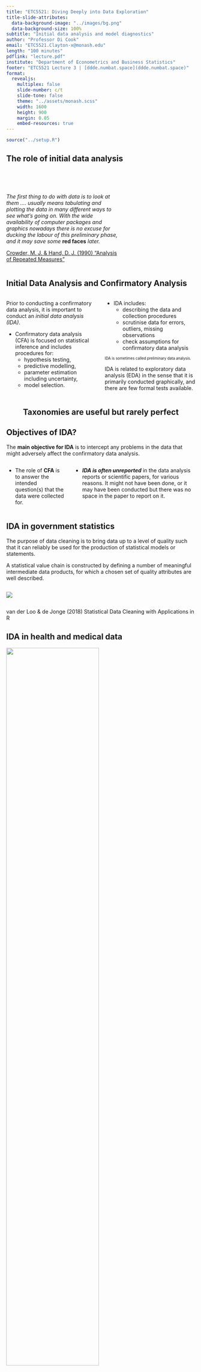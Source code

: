 ```yaml
---
title: "ETC5521: Diving Deeply into Data Exploration"
title-slide-attributes: 
  data-background-image: "../images/bg.png"
  data-background-size: 100%
subtitle: "Initial data analysis and model diagnostics"
author: "Professor Di Cook"
email: "ETC5521.Clayton-x@monash.edu"
length: "100 minutes"
pdflink: "lecture.pdf"
institute: "Department of Econometrics and Business Statistics"
footer: "ETC5521 Lecture 3 | [ddde.numbat.space](ddde.numbat.space)"
format:
  revealjs:
    multiplex: false
    slide-number: c/t
    slide-tone: false
    theme: "../assets/monash.scss"
    width: 1600
    height: 900
    margin: 0.05
    embed-resources: true
---
```


```r
source("../setup.R")
```

## The role of initial data analysis {background-image="images/crowder_and_hand.jpg" background-size="20%" background-position="95% 85%"}

::: {.column width=60%}
<br><br>

*The first thing to do with data is to [look at them]{.monash-blue2} .... usually means [tabulating]{.monash-blue2} and [plotting]{.monash-blue2} the data in many different ways to [see what’s going on]{.monash-blue2}. With the wide availability of computer packages and graphics nowadays there is no excuse for ducking the labour of this preliminary phase, and it may save some* [**red faces**]{.monash-red2} *later.*

[[Crowder, M. J. & Hand, D. J.  (1990) "Analysis of Repeated Measures"](https://doi.org/10.1201/9781315137421)]{.smallest}

:::

## Initial Data Analysis and Confirmatory Analysis

:::: {.columns}

::: {.column width=50%}

::: {.info}
Prior to conducting a [confirmatory data analysis]{.monash-black2}, it is important to conduct an [_initial data analysis (IDA)_]{.monash-orange2}. 
:::

::: {.fragment}
* [Confirmatory data analysis (CFA)]{.monash-blue2} is focused on statistical inference and includes procedures for:
  * hypothesis testing, 
  * predictive modelling,
  * parameter estimation including uncertainty,
  * model selection. 

:::  
:::

::: {.column width=50%}

::: {.fragment}

* [IDA]{.monash-orange2} includes:
  * describing the data and collection procedures
  * scrutinise data for errors, outliers, missing observations
  * check assumptions for confirmatory data analysis

::: {style="font-size: 70%;"}  
IDA is sometimes called [preliminary data analysis]{.monash-blue2}.
:::

::: 

::: {.fragment}
::: {.info}
IDA is related to exploratory data analysis (EDA) in the sense that it is primarily conducted graphically, and there are few formal tests available. 
:::
:::

:::
::::

## Taxonomies are useful but rarely perfect {.transition-slide .center style="text-align: center;"}

## Objectives of IDA?

::: {.info}
The [**main objective for IDA**]{.monash-blue2} is to intercept any problems in the data that might adversely affect the confirmatory data analysis. 
:::

::: {.columns width=60%}
* The role of **CFA** is to answer the intended question(s) that the data were collected for.

::: {.fragment}

* **_IDA is often unreported_** in the data analysis reports or scientific papers, for various reasons. It might not have been done, or it may have been conducted but there was no space in the paper to report on it. 
:::


:::


## IDA in government statistics {background-image="images/vanderloo_and_dejong.gif" background-size="15%" background-position="95% 85%"}


The purpose of [data cleaning]{.monash-blue2} is to bring data up to a level of quality such that it can reliably be used for the production of statistical models or statements.

A [statistical value chain]{.monash-blue2} is constructed by defining a number of meaningful intermediate data products, for which a chosen set of quality attributes are well described. 

:::: {.columns}
::: {.column width=99%}
<img src="images/stats-value-chain.png"> 
:::
::::

[van der Loo & de Jonge (2018) Statistical Data Cleaning with Applications in R]{.smaller}



## IDA in health and medical data {background-image="images/Huebner.Marianne_v2.jpg" background-size="15%" background-position="95% 5%"}

<img src="images/huebner.png" width="70%">

Huebner et al (2018)'s six steps of IDA: (1) Metadata setup, (2) [Data cleaning]{.monash-orange2}, (3) [Data screening]{.monash-orange2}, (4) [Initial  reporting]{.monash-orange2}, (5) Refining and updating the analysis plan, (6) Reporting IDA in documentation.

## Heed these words

:::: {.columns}
::: {.column width=50%}

::: {.info}
IDA prepares an analyst for CFA. One needs to be careful about NOT compromising the inference. 
:::

How do you compromise inference?

::: {.fragment style="font-size: 70%;"}
1. Change your inference or questions based on what you find in IDA.
2. Outlier removal or not. 
3. Missing value imputation choices.
4. Treatment of zeros. 
5. Handling of variable type, categorical temporal.
6. Lack of multivariate relationship checking, including subsets based on levels of categorical variables.
7. Choosing variables and observations.
:::

:::
::: {.column width=50%}

::: {.fragment}
How do you avoid these errors?

- Document ALL the IDA, using a reproducible analysis script.
- Pre-register your CFA plan, so that your CFA questions do not change.
- Decisions made on outlier removal, variable selection, recoding, sampling, handling of zeros have known affects on results, and are justifiable.

Insure yourself against accusations of [data snooping]{.monash-blue2}, data dredging, data fishing.
:::

:::

::::
## Data screening {.transition-slide .center style="text-align: center;"}



## Data screening 

:::: {.columns}

::: {.column width=50%}

::: {.info}
It's important to check how the data are [understood by the computer]{.monash-blue2}.
:::

that is, checking for _data type_: 

* Was the date read in as character?
* Was a factor read in as numeric?
:::    
::: {.column width=50%}
  
::: {.fragment}    
Also important for making inference is to know whether the [data supports making broader conclusions]{.monash-blue2}. How was the data collected? Is it clear what the [population of interest]{.monash-orange2} is, and that the data is a representative sample of this population?
:::

:::
::::

## Example: Checking the data type [(1/2)]{.smallest}

:::: {.columns}
::: {.column width=50%}
`lecture3-example.xlsx`

<center>
<img src="images/lecture3-example.png" width = "500px">
</center>

:::
::: {.column width=50%}

```r
library(readxl)
library(here)
df <- read_excel(here("data/lecture3-example.xlsx"))
df
```

- What problems are there with the computer's interpretation of [data type]{.monash-orange2}?
- What [context]{.monash-orange2} specific issues indicate incorrect computer interpretation?

:::
::::




## Example: Checking the data type [(2/2)]{.smallest}

:::: {.columns}
::: {.column width=50%}

```r
library(lubridate)
df <- read_excel(here("data/lecture3-example.xlsx"), 
                 col_types = c("text", 
                               "date", 
                               "text",
                               "numeric"))

df |> 
  mutate(id = as.factor(id),
         date = ydm(date)) |>
  mutate(
         day = day(date),
         month = month(date),
         year = year(date)) 
```

:::
::: {.column width=50%}

* `id` is now a `factor` instead of `integer`
* `day`, `month` and `year` are now extracted from the `date`
* Is it okay now?

::: {style="font-size: 70%;"}
::: {.fragment}
* In the United States, it's common to use the date format MM/DD/YYYY <a class="font_small black" href="https://twitter.com/statsgen/status/1257959369448161281">(gasps)</a>  while the rest of the world commonly uses DD/MM/YYYY or better still YYYY/MM/DD.
:::


::: {.fragment}

* It's highly probable that the dates are 1st-5th March and not 3rd of Jan-May.

:::

::: {.fragment}

* You can validate interpretation of temperature using [weather database](https://www.wunderground.com/history/monthly/us/ny/new-york-city/KLGA/date/2010-3).

:::
:::
:::
::::



## Example: Specifying the data type with R

:::: {.columns}
::: {.column width=50%}

* You can robustify your workflow by ensuring you have a check for the expected data type in your code.

```r
xlsx_df <- read_excel(here("data/lecture3-example.xlsx"),
                 col_types = c("text", "date", "text", "numeric")) %>% 
  mutate(id = as.factor(id), 
         date = as.character(date),
         date = as.Date(date, format = "%Y-%d-%m"))
```
:::
::: {.column width=50%}

* `read_csv` has a broader support for `col_types`


```r
csv_df <- read_csv(here::here("data/lecture3-example.csv"),
                 col_types = cols(
                      id = col_factor(),
                      date = col_date(format = "%m/%d/%y"),
                      loc = col_character(),
                      temp = col_double()))
```

* The checks (or coercions) ensure that even if the data are updated, you can have some confidence that any data type error will be picked up before further analysis.

:::
::::





## Example: Checking the data type with R 


You can have a quick glimpse of the data type with:


```r
dplyr::glimpse(xlsx_df)
dplyr::glimpse(csv_df)
```



## Example: Checking the data type visually

:::: {.columns}
::: {.column width=50%}

You can also visualise the data type with:

```r
library(visdat)
vis_dat(xlsx_df)
```

:::

::: {.column width=50%}

```r
library(inspectdf)
inspect_types(xlsx_df) %>% 
  show_plot()
```
:::
::::

## Data cleaning {.transition-slide .center style="text-align: center;"}

## Data cleaning [(1/2)]{.smallest}

Data quality checks should be one of the first steps in the data analysis to **_assess any problems with the data_**.

These include using [common or domain knowledge]{.monash-blue2} to check if the recorded data have sensible values. 

::: {.fragment}

* Are positive values, e.g. height and weight, recorded as positive values with a plausible range?

:::

::: {.fragment}

* If the data are counts, do the recorded values contain non-integer values?

:::

::: {.fragment}

* For compositional data, do the values add up to 100% (or 1)? If not, is that a measurement error or due to rounding? Or is another variable missing?
:::

::: {.fragment}

* Does the data contain only positives, ie disease occurrences, or warranty claims? If so, what would the no report group look like? 

:::


## Data cleaning [(2/2)]{.smallest}

In addition, numerical or graphical summaries may reveal that there is unwanted structure in the data, for example,

::: {.fragment}

* Does the treatment group have different demographic characteristics to the control group? 

:::

::: {.fragment}

* Are the distributions similar between the or training and test sets?

:::

::: {.fragment}

* Does the distribution of the data imply violations of assumptions for the CFA, such as
    - non-normality, 
    - discrete rather real-valued, or
    - different variance in different domains?
:::

::: {.fragment}

[Data scrutinizing]{.monash-blue2} is a process that you get better at with practice and have familiarity with the domain area. 
    
:::



## Example: Checking the data quality

:::: {.columns}
::: {.column width=50%}

```r
#| echo: false
df2 <- read_csv(here("data/lecture3-example2.csv"),
    col_types = cols(id = col_factor(),
                     date = col_date(format = "%m/%d/%y"),
                     loc = col_character(),
                     temp = col_double()))
df2
```

:::
::: {.column width=50%}

* Numerical or graphical summaries or even just eye-balling the data helps to uncover some data quality issues.
* Any issues here?

::: {.fragment}
<br><br>

* There's a missing value in `loc`.
* Temperature is in Farenheit for New York but Celsius in Melbourne (you can validate this again using external sources).

:::

:::
::::



## Case study: World development indicators [Part 1/3]{.smallest}

:::: {.columns}
::: {.column width=70%}
```r
raw_dat <- read_csv(here::here("data/world-development-indicators.csv"), na = "..",
  n_max = 11935)

country_code_df <- raw_dat %>%
  distinct(`Country Name`, `Country Code`) %>%
  rename_all(janitor::make_clean_names) %>%
  left_join(
    countrycode::codelist %>% select(iso3c, region, continent),
    by = c("country_code" = "iso3c")
  ) %>%
  arrange(continent, region) %>%
  mutate(country_code = fct_infreq(country_code))
# series_code_df <- raw_dat %>%
#   distinct(`Series Name`, `Series Code`) %>%
#   rename_all(janitor::make_clean_names) %>%
#   mutate(series_code = janitor::make_clean_names)
wdi <- raw_dat %>%
  gather(key = "Year", value = "value", `1969 [YR1969]`:last_col()) %>%
  rename_all(janitor::make_clean_names) %>%
  separate(year, into = c("year", "year_string"), sep = " ") %>%
  mutate(year = as.integer(year)) %>%
  select(-contains("name"), -year_string) %>%
  spread(key = series_code, value = value) %>%
  mutate(
    country_code = factor(country_code, levels = country_code_df$country_code)
  ) %>%
  rename_all(janitor::make_clean_names)

wdi2017 <- wdi %>% filter(year == 2017)

library(visdat)
vis_dat(wdi2017)
```

:::
::: {.column width=30%}

<br><br>
- What are the data types?
- How are missings distributed?
- Which variables have insufficient values to analyse further?


[World Development Indicators (WDI), sourced from the [World Bank Group (2019)](https://databank.worldbank.org/source/world-development-indicators/)]{.smallest}
:::
::::

## Case study: World development indicators [Part 2/3]{.smallest}


:::: {.columns}
::: {.column width=50%}
```r
library(naniar)
ggplot(wdi2017, 
       aes(x=en_pop_dnst, y=sp_urb_grow)) + 
  geom_miss_point(size=4, alpha=0.6) + 
  scale_color_discrete_qualitative() +
  theme(aspect.ratio=1)
```
:::
::: {.column width=50%}
<br>
<br>

`en_pop_dnst` = Population density (people per sq. km of land area)

`sp_urb_grow` = Urban population growth (annual %)

<br><br>

- How are missings distributed?
- Is there a relationship between population density and urban growth?

is there a better way to plot this to see relationship?
:::
::::

## Case study: World development indicators [Part 3/3]{.smallest}

:::: {.columns}
::: {.column width=50%}
```r
library(naniar)
ggplot(wdi2017, 
       aes(x=en_pop_dnst, y=sp_urb_grow)) + 
  geom_miss_point(size=4, alpha=0.6) + 
  scale_color_discrete_qualitative() +
  scale_x_log10() +
  theme(aspect.ratio=1)
```
:::
::: {.column width=50%}

<br>
<br>

`en_pop_dnst` = Population density (people per sq. km of land area)

`sp_urb_grow` = Urban population growth (annual %)

<br><br>
- Is there a relationship between population density and urban growth?
:::
::::

## Case study: Employment Data in Australia [Part 1/3]{.smallest}

Below is the data from ABS that shows the total number of people employed in a given month from February 1976 to December 2019 using the original time series.

<br>

```r
library(readabs)
# lfs_1 <- read_abs("6202.0", tables = 1)  %>% 
#  separate_series()
employed <- read_abs(series_id = "A84423085A") %>% 
  mutate(month = lubridate::month(date),
         year = factor(lubridate::year(date))) %>% 
  filter(year != "2020") %>% 
  select(date, month, year, value) 
# Employed total ;  Persons ; original
# read_abs(series_id = "A84423043C") # seasonally adjusted
# A84423127L # trend
#glimpse(employed)
```


```r
glimpse(employed)
```

[Australian Bureau of Statistics, 2020, Labour force, Australia, Table 01. Labour force status by Sex, Australia - Trend, Seasonally adjusted and Original, viewed `r Sys.Date()`](https://www.abs.gov.au/AUSSTATS/abs@.nsf/DetailsPage/6202.0Jul%202020?OpenDocument)]{.smallest}



## Case study:  Employment Data in Australia [Part 2/3]{.smallest}

Do you notice anything?

```r
employed  %>% 
  ggplot(aes(month, value, color = year)) + 
  geom_line() + 
  ylab("employed ('000)") +
  scale_x_continuous("month", breaks=seq(1, 12, 1)) +
  ggtitle("1978 Feb - 2019 Dec") + 
  scale_color_discrete_qualitative() 
```


--

Why do you think the number of people employed is going up each year?

???

* Australian population is **25.39 million** in 2019
* 1.5% annual increase in population
* Vic population is 6.681 million (Sep 2020) - 26%
* NSW population is 8.166 (Sep 2020) - 32%




## Case study:  Employment Data in Australia [Part 3/3]{.smallest}

.grid[.item[
```r
df3 <- employed  %>% 
  dplyr::filter(as.numeric(as.character(year)) > 2008) %>% 
  mutate(month = factor(month)) 
ggplot(df3, aes(month, value, group = year)) + 
  geom_line() + 
  ylab("employed ('000)") +
  geom_text(data = filter(df3, month==12) %>% 
              mutate(month = ifelse(year %in% c(2011, 2013), 14, month)), 
            aes(label = year), hjust = -0.4, size = 5) +
  ggtitle("2009 Jan - 2019 Dec") +
  coord_cartesian(clip = 'off') + 
  theme(plot.margin = unit(c(1,4,1,1), "lines")) 
  
```

]
.item[

{{content}}

]
]

--


* There's a suspicious change in August numbers from 2014.

```r
df3 %>% 
  filter(month %in% 8:9) %>% 
  pivot_wider(year, names_from = month) %>% 
  mutate(diff = `9` - `8`) %>% 
  ggplot(aes(year, diff)) + 
  geom_point() + 
  geom_line(group = 1) +
  guides(x = guide_axis(n.dodge = 2)) + 
  labs(y = "Difference (Sep - Aug)")
```

* A potential explanation for this is that there was a _change in the survey from 2014_. 


Also see https://robjhyndman.com/hyndsight/abs-seasonal-adjustment-2/



## Data collection is appropriate {.transition-slide .center style="text-align: center;"}



## Example: Experimental layout and data [Part 1/2]{.smallest}

```r
# to generate data that looks like it's non-randomised
rothamsted.brussels %>% 
  arrange(trt) %>% 
  mutate(row = rep(1:6, each = 8),
         col = rep(1:8, times = 6)) %>% 
  write_csv("data/lecture3-example3.csv")
```


`lecture3-example3.csv`

```r
df3 <- read_csv(here::here("data/lecture3-example3.csv"),
                col_types = cols(
                  row = col_factor(),
                  col = col_factor(),
                  yield = col_double(),
                  trt = col_factor(),
                  block = col_factor()))
```

```r
skimr::skim(df3)
```





## Example: Experimental layout and data [Part 2/2]{.smallest}


.grid[
.item[
```r
ggplot(df3, aes(col, row, fill = trt)) + 
  geom_tile(color = "black", size = 1) + 
  coord_equal() +
  scale_fill_discrete_qualitative()

ggplot(df3, aes(col, row, fill = yield)) + 
  geom_tile(color = "black", size = 1) + 
  coord_equal() +
  scale_fill_continuous_sequential(palette = "Greens 3")
```

]
.item[



* The experiment tests the effects of 9 fertilizer treatments on the yield of brussel sprouts on a field laid out in a rectangular array of 6 rows and 8 columns.  

```r
df3 %>% 
  mutate(trt = fct_reorder(trt, yield)) %>% 
  ggplot(aes(trt, yield)) + 
  geom_point(size = 4, alpha = 1 / 2) + 
  guides(x = guide_axis(n.dodge = 2))
```

* High sulphur and high manure seems to be the best for the yield of brussel sprouts.
* Any issues here?

]
]

## Summary of checks for design experiments

- Check if experimental layout given in the data and the description match 
- In particular, have a check with a plot to see if treatments are <em>randomised</em>. 

## Imputing missing values {.transition-slide .center style="text-align: center;"}

## Example 1: olympic medals 

What's missing

## Example 2: TAO


## Validators {.transition-slide .center style="text-align: center;"}


## Case study:  Dutch supermarket revenue and cost [Part 1/3]{.smallest}

* Data contains the revenue and cost (in Euros) for 60 supermarkets 
* Data has been anonymised and distorted

```r
data("SBS2000", package = "validate")
dplyr::glimpse(SBS2000)
```



## Case study: Dutch supermarket revenue and cost [Part 2/3]{.smallest}

* Checking for completeness of records

```r
library(validate)
rules <- validator(
          is_complete(id),
          is_complete(id, turnover),
          is_complete(id, turnover, profit))
out <- confront(SBS2000, rules)
summary(out)
```



## Case study:  Dutch supermarket revenue and cost [Part 3/3]{.smallest}

* Sanity check derived variables

```r
library(validate)
rules <- validator(
    total.rev - profit == total.costs,
    turnover + other.rev == total.rev,
    profit <= 0.6 * total.rev
)
out <- confront(SBS2000, rules)
summary(out)
```




## Take away messages

- Check your data:
    - by validating the variable types</li>
    - with independent or external sources</li>
    - by checking the data quality</li>
- Check if the data collection method has been consistent
- Check if experimental layout given in the data and the description match
- Consider if or how data were derived</li>


## Hypothesis Testing and Predictive Modeling [Part 3/3]{.smallest}

- Hypothesis testing: usually make assumptions about the distribution of the data, and are formed relative to a parameter.
- Predictive modeling: form of the relationship, distribution of the errors. 

## Hypothesis testing in R [REVIEW]{.smallest} [Part 1/3]{.smallest}

- State the hypothesis (pair), e.g. $H_o: \mu_1 = \mu_2$ vs $H_a: \mu_1 < \mu_2$. 
- Test statistic depends on _assumption_ about the distribution, e.g. 
    - $t$-test will assume that distributions are _normal_, or small departures from if we have a large sample. 
    - two-sample might assume both groups have the _same variance_ 
- Steps to complete: 
    - Compute the test statistic
    - Measure it against a standard distribution
    - If it is extreme, $p$-value is small, decision is to reject $H_o$
    - $p$-value is the probability of observing a value as large as this, or large, assuming $H_o$ is true.


## Example: Checking variance and distribution assumption [Part 1/2]{.smallest}

:::: {.columns}

::: {.column width=50%}

```r
data(sleep)
ggplot(sleep, aes(x=group, y=extra)) + 
  geom_boxplot() +
  geom_point(colour="orange")
```
:::

::: {.column width=50%}
```r
ggplot(sleep, aes(x=extra)) + 
  geom_density(fill="orange", colour="orange", alpha=0.6) + 
  geom_rug(outside = TRUE, colour="orange") +
  coord_cartesian(clip = "off") +
  facet_wrap(~group)
```

[Cushny, A. R. and Peebles, A. R. (1905) The action of optical isomers: II hyoscines. The Journal of Physiology 32, 501–510.]{.smallest}
:::
::::

## Example: Hypothesis test [Part 2/2]{.smallest}

:::: {.columns}

::: {.column width=50%}

```r
tt <- with(sleep,
     t.test(extra[group == 1],
            extra[group == 2], 
            paired = TRUE))
```

```r
tt$estimate
```

```r
tt$null.value
```
:::
::: {.column width=50%}

```r
tt$statistic
```

```r
tt$p.value
```

```r
tt$conf.int
```

[Cushny, A. R. and Peebles, A. R. (1905) The action of optical isomers: II hyoscines. The Journal of Physiology 32, 501–510.]{.smallest}

:::
::::

## Example:  Checking distribution assumption 

:::: {.columns}

::: {.column width=50%}
```r
InsectSprays %>% 
  ggplot(aes(x=fct_reorder(spray, count), 
             y=count)) + 
  geom_jitter(width=0.1, height=0, colour="orange", size=3, alpha=0.8) +
  xlab("") 
```

Can you see any violations of normality? Or equal variance?]
:::

::: {.column width=50%}

```r
fm1 <- aov(count ~ spray, data = InsectSprays)
summary(fm1)
```

Write down the hypothesis being tested. What would the decision be?


:::
::::


## Linear models in R [REVIEW Part 1/3]{.smallest}


```r
library(tidyverse)
library(broom)
glimpse(cars)
```


::: {.fragment}

```r
ggplot(cars, aes(speed, dist)) + 
  geom_point() + 
  geom_smooth(method = "lm", se = FALSE)
```
:::


## Linear models in R [REVIEW Part 2/3]{.smallest}

* We can fit linear models in R with the `lm` function:
```r
lm(dist ~ speed, data = cars)
```
is the same as
```r
lm(dist ~ 1 + speed, data = cars)
```

::: {.fragment}

* The above model is mathematically written as 
$$y_i = \beta_0 + \beta_1 x_i + e_i$$
where <ul>
<li>\\(y_i\\) and \\(x_i\\) are the  stopping distance (in ft) and speed (in mph), respectively, of the \\(i\\)-th car;</li> <li>\\(\beta_0\\) and \\(\beta_1\\) are intercept and slope, respectively; and</li>
<li>\\(e_i\\) is the random error; usually assuming \\(e_i \sim NID(0, \sigma^2)\\). </li>
</ul>

:::


## Linear models in R [REVIEW Part 3/3]{.smallest}

:::: {.columns}
::: {.column width=20%}
```r
```

:::
::: {.column width=80%}
```r
fit <- lm(dist ~ 1 + speed, data = cars)
tidy(fit)
glance(fit)
```

::: {.fragment}
* *Assuming* this model is appropriate, [the stopping distance increases by about `r scales::comma(coef(fit)[2], 1)` ft for increase in speed by 1 mph]{.monash-blue2}.
:::

:::
::::

## Model form [Part 1/2]{.smallest}

:::: {.columns}
::: {.column width=60%}
* Say, we are interested in characterising the price of the diamond in terms of its carat.
```r
ggplot(diamonds, aes(carat, price)) + 
  geom_point(alpha = 1/5) + 
  ggtitle("Diamonds") #+ 
  #geom_smooth(method = "lm", se = FALSE) + 
  #ylim(0, max(diamonds$price))
```
* Looking at this plot, would you fit a linear model with formula

<center>
`price ~ 1 + carat`?
</center>

:::
::::



## Model form [Part 1/2]{.smallest}

:::: {.columns}
::: {.column width=60%}
* Say, we are interested in characterising the price of the diamond in terms of its carat.
```r
ggplot(diamonds, aes(carat, price)) + 
  geom_point(alpha = 1/5) + 
  ggtitle("Diamonds") + 
  geom_smooth(method = "lm", se = FALSE, size = 2) + 
  ylim(0, max(diamonds$price))
```
* Looking at this plot, would you fit a linear model with formula

<center>
`price ~ 1 + carat`?
</center>

:::
::::



## Model form [Part 2/2]{.smallest}

:::: {.columns}
::: {.column width=50%}
```r
ggplot(diamonds, aes(carat, price)) + 
  geom_point(alpha = 1/5) + 
  ggtitle("Diamonds") + 
  geom_smooth(method = lm) +
  geom_smooth(method = lm, 
              formula = y ~ poly(x, 2),
              colour = "orange") +
  ylim(0, max(diamonds$price))
```
:::
::: {.column width=50%}
* What about
<center>
<code style="color: orange">price ~ poly(carat, 2)</code>?
</center>
which is the same as fitting:

$$y_i = \beta_0 + \beta_1 x_i + \beta_2 x_i^2 + e_i.$$

::: {.fragment}
* Should the assumption for error distribution be modified if so?
:::

::: {.fragment}

* Should we make some transformation before modelling?
:::

::: {.fragment}

* Are there other candidate models?

:::
:::
::::


## Model form [Part 2/2]{.smallest}

* Notice that there was _**no formal statistical inference**_ when trying to determine an appropriate model form.

::: {.fragment}
* The goal of the main analysis is to characterise the price of a diamond by its carat. This may involve:
   * formal inference for model selection;
   * justification of the selected "final" model; and
   * fitting the final model.
:::

::: {.fragment}

* There may be in fact many, many models considered but discarded at the IDA stage. 
:::


* These discarded models are hardly ever reported. Consequently, majority of reported statistics give a distorted view and it's important to remind yourself what might _**not**_ be reported.




## Model selection


::: {.column width=70%}
All models are _approximate_ and _tentative_; approximate in the sense that no model is exactly true and tentative in that they may be modified in the light of further data

&mdash;Chatfield (1985) 


::: {.fragment}



All models are wrong but some are useful

&mdash;George Box

:::
:::

## Model diagnostics {.transition-slide .center style="text-align: center;"}


## Residuals [1/2]{.smallest}

:::: {.columns}
::: {.column width=70%}
```r
library(broom)
d_fit1 <- lm(price ~ carat, data=diamonds)
d_fit2 <- lm(price ~ poly(carat, 2), data=diamonds)
d_fit3 <- lm(price ~ poly(carat, 3), data=diamonds)
d_fit4 <- lm(price ~ poly(carat, 4), data=diamonds)

d_res1 <- augment(d_fit1, diamonds)
d_res2 <- augment(d_fit2, diamonds)
d_res3 <- augment(d_fit3, diamonds)
d_res4 <- augment(d_fit4, diamonds)
 
r1 <- ggplot(d_res1, aes(carat, .resid)) + 
  geom_hline(yintercept=0, colour="grey70") +
  geom_point(alpha = 1/5) +
  geom_smooth(data=d_res1[sample(1:nrow(d_res1), 5000),], method = "loess", colour="orange", se=F) +
  scale_y_continuous(".resid", breaks=seq(-20000, 10000, 10000), labels=seq(-20, 10, 10)) +
  ggtitle("Linear")  
r2 <- ggplot(d_res2, aes(carat, .resid)) + 
  geom_hline(yintercept=0, colour="grey70") +
  geom_point(alpha = 1/5) +
  geom_smooth(data=d_res2[sample(1:nrow(d_res2), 5000),], method = "loess", colour="orange", se=F) +
  scale_y_continuous(".resid", breaks=seq(-20000, 10000, 10000), labels=seq(-20, 10, 10)) +
  ggtitle("Quadratic") 
r3 <- ggplot(d_res3, aes(carat, .resid)) + 
  geom_hline(yintercept=0, colour="grey70") +
  geom_point(alpha = 1/5) +
  geom_smooth(data=d_res3[sample(1:nrow(d_res3), 5000),], method = "loess", colour="orange", se=F) +
  scale_y_continuous(".resid", breaks=seq(-10000, 30000, 10000), labels=seq(-10, 30, 10)) +
  ggtitle("Cubic") 
r4 <- ggplot(d_res4, aes(carat, .resid)) + 
  geom_hline(yintercept=0, colour="grey70") +
  geom_point(alpha = 1/5) +
  geom_smooth(data=d_res4[sample(1:nrow(d_res4), 5000),], method = "loess", colour="orange", se=F) +
  scale_y_continuous(".resid", breaks=seq(-10000, 10000, 10000), labels=seq(-10, 10, 10)) +
  ggtitle("Quartic") 

r1 + r2 + r3 + r4 + plot_layout(ncol=2)
```
:::
::: {.columns width=30%}
<br>

Residual = Observed - Fitted

<br><br>
Residual plot: Plot the residual against explanatory variable (or Fitted value)

[Best]{.monash-orange2} residual plot has not [obvious pattern]{.monash-orange2}.
:::
::::


## Alternative approach: linearise relationship

:::: {.columns}
::: {.column width=50%}
```r
ggplot(diamonds, aes(carat, price)) + 
  geom_point(alpha = 1/5) + 
  ggtitle("Diamonds") + 
  geom_smooth(method = lm) +
  scale_x_sqrt() +
  scale_y_sqrt() + ggtitle("Transform both x, y by sq root")
```
:::
::: {.column width=50%}
```r
ggplot(diamonds, aes(carat, price)) + 
  geom_point(alpha = 1/5) + 
  ggtitle("Diamonds") + 
  geom_smooth(method = lm) +
  scale_x_log10() +
  scale_y_log10() + ggtitle("Transform both x, y by log10")
```
:::
::::

The [log transformation of both variables]{.monash-orange2} linearises the relationship, so that a simple linear model can be used, and also corrects the heteroskedasticity. 


## Residuals [2/2]{.smallest}

:::: {.columns}
::: {.column width=70%}
```r
library(broom)
diamonds <- diamonds %>%
  mutate(sqprice = sqrt(price),
         sqcarat = sqrt(carat),
         lprice = log10(price),
         lcarat = log10(carat))
d_fit5 <- lm(sqprice ~ sqcarat, data=diamonds)
d_fit6 <- lm(lprice ~ lcarat, data=diamonds)

d_res5 <- augment(d_fit5, diamonds)
d_res6 <- augment(d_fit6, diamonds)

r5 <- ggplot(d_res5, aes(carat, .resid)) + 
  geom_hline(yintercept=0, colour="grey70") +
  geom_point(alpha = 1/5) +
  geom_smooth(data=d_res5[sample(1:nrow(d_res5), 5000),], method = "loess", colour="orange", se=F) +
  ggtitle("Square root")  
r6 <- ggplot(d_res6, aes(carat, .resid)) + 
  geom_hline(yintercept=0, colour="grey70") +
  geom_point(alpha = 1/5) +
  geom_smooth(data=d_res6[sample(1:nrow(d_res6), 5000),], method = "loess", colour="orange", se=F) +
  ggtitle("Log10") 
r7 <- ggplot(d_res5, aes(carat, .resid)) + 
  geom_hline(yintercept=0, colour="grey70") +
  geom_point(alpha = 1/5) +
  geom_smooth(data=d_res5[sample(1:nrow(d_res5), 5000),], method = "loess", colour="orange", se=F) +
  xlim(c(0, 3)) +
  ggtitle("Square root")  
r8 <- ggplot(d_res6, aes(carat, .resid)) + 
  geom_hline(yintercept=0, colour="grey70") +
  geom_point(alpha = 1/5) +
  geom_smooth(data=d_res6[sample(1:nrow(d_res6), 5000),], method = "loess", colour="orange", se=F) +
  xlim(c(0, 3)) +
  ggtitle("Log10") 

r5 + r6 + r7 + r8 + plot_layout(ncol=2)
```
:::
::: {.column width=30%}
<br>

Which has the best residual plot? 

:::
::::

## {.center style="text-align: center;"}


"Teaching of Statistics should provide a more balanced blend of IDA and inference" [Chatfield (1985)]{.smallest}


::: {.fragment}

Yet there is still very little emphasis of it in teaching and also at times in practice.

:::

::: {.fragment}

<br>

So don't forget to do IDA!

:::

## Take away messages

:::: {.columns}
::: {.column width=90%}

- Initial data analysis</i></b> (IDA) is a model-focused exploration to support a confirmatory analysis with:
    -  data description and collection
    -  data quality checking, and
    -  checking assumptions
    -  model fit</i></b> without any formal statistical inference.
- IDA may never see the limelight BUT it forms the foundation that the main analysis is built upon. Do it well!
:::
::::

## Further reading

- Huebner et al (2018) [A Contemporary Conceptual Framework for Initial Data Analysis](https://muse.jhu.edu/article/793379/pdf)
- Huebner et al (2020) [Hidden analyses](https://bmcmedresmethodol.biomedcentral.com/articles/10.1186/s12874-020-00942-y)
- Chatfield (1985) The Initial Examination of Data. *Journal of the Royal Statistical Society. Series A (General)* **148** <Br>
- Cox & Snell (1981) Applied Statistics. *London: Chapman and Hall.*
- van der Loo and de Jonge (2018). Statistical Data Cleaning with Applications in R. John Wiley and Sons Ltd.
- Hyndman (2014) [Explaining the ABS unemployment fluctuations](https://robjhyndman.com/hyndsight/abs-seasonal-adjustment-2/)

